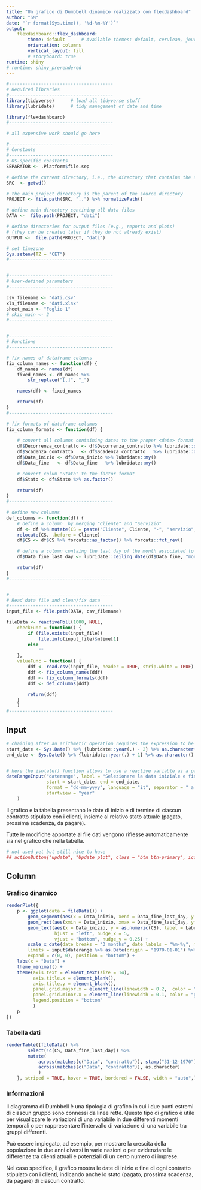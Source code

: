 ```yaml
---
title: "Un grafico di Dumbbell dinamico realizzato con flexdashboard"
author: "SM"
date: "`r format(Sys.time(), '%d-%m-%Y')`"
output:
    flexdashboard::flex_dashboard:
        theme: default      # Available themes: default, cerulean, journal, flatly, darkly, readable, spacelab, united, cosmo, lumen, paper, sandstone, simplex, yeti.
        orientation: columns
        vertical_layout: fill
        # storyboard: true
runtime: shiny
# runtime: shiny_prerendered
---
```



```r
#---------------------------------------
# Required libraries
#---------------------------------------
library(tidyverse)      # load all tidyverse stuff
library(lubridate)      # tidy management of date and time

library(flexdashboard)
#---------------------------------------
```

```r

# all expensive work should go here

#---------------------------------------
# Constants
#---------------------------------------
# OS-specific constants
SEPARATOR <- .Platform$file.sep

# define the current directory, i.e., the directory that contains the source files
SRC  <- getwd()

# the main project directory is the parent of the source directory
PROJECT <- file.path(SRC, "..") %>% normalizePath()

# define main directory contining all data files
DATA <-  file.path(PROJECT, "dati")

# define directories for output files (e.g., reports and plots) 
# (they can be created later if they do not already exist)
OUTPUT <-  file.path(PROJECT, "dati")

# set timezone
Sys.setenv(TZ = "CET")
#---------------------------------------


#---------------------------------------
# User-defined parameters
#---------------------------------------

csv_filename <- "dati.csv"
xls_filename <- "dati.xlsx"
sheet_main <- "Foglio 1"
# skip_main <- 2
#---------------------------------------


#---------------------------------------
# Functions
#---------------------------------------

# fix names of dataframe columns
fix_column_names <- function(df) {
    df_names <- names(df)
    fixed_names <- df_names %>%
        str_replace("[.]", "_")

    names(df) <- fixed_names

    return(df)
}
#---------------------------------------

# fix formats of dataframe columns
fix_column_formats <- function(df) {
    
    # convert all columns containing dates to the proper <date> format
    df$Decorrenza_contratto <- df$Decorrenza_contratto %>% lubridate::dmy()
    df$Scadenza_contratto   <- df$Scadenza_contratto   %>% lubridate::dmy()
    df$Data_inizio <- df$Data_inizio %>% lubridate::my()
    df$Data_fine   <- df$Data_fine   %>% lubridate::my()

    # convert colum "Stato" to the factor format
    df$Stato <- df$Stato %>% as.factor()
    
    return(df)
}
#---------------------------------------

# define new columns
def_columns <- function(df) {
    # define a column  by merging "Cliente" and "Servizio"
    df <- df %>% mutate(CS = paste("Cliente", Cliente, "-", "servizio", Servizio), .keep = "all") %>% 
    relocate(CS, .before = Cliente)
    df$CS <- df$CS %>% forcats::as_factor() %>% forcats::fct_rev()

    # define a column containg the last day of the month associated to the "Data_fine" field
    df$Data_fine_last_day <- lubridate::ceiling_date(df$Data_fine, "month") - days(1)

    return(df)
}
#---------------------------------------


#---------------------------------------
# Read data file and clean/fix data
#---------------------------------------
input_file <- file.path(DATA, csv_filename)

fileData <- reactivePoll(1000, NULL,
    checkFunc = function() {
        if (file.exists(input_file))
            file.info(input_file)$mtime[1]
        else
            ""
    },
    valueFunc = function() {
        ddf <- read.csv(input_file, header = TRUE, strip.white = TRUE)
        ddf <- fix_column_names(ddf)
        ddf <- fix_column_formats(ddf)
        ddf <- def_columns(ddf)

        return(ddf)
    }
    )
#---------------------------------------
```

## Input {.sidebar}

```r
# chaining after an arithmetic operation requires the expression to be wrapped in braces 
start_date <- Sys.Date() %>% {lubridate::year(.) - 2} %>% as.character() %>% paste0("01-01-", .) %>% lubridate::dmy() %>% as.character()
end_date <- Sys.Date() %>% {lubridate::year(.) + 1} %>% as.character() %>% paste0("31-12-", .) %>% lubridate::dmy() %>% as.character()


# here the isolate() function allows to use a reactive variable as a parameter
dateRangeInput("daterange", label = "Selezionare la data iniziale e finale da visualizzare:", 
               start = start_date, end = end_date,
               format = "dd-mm-yyyy", language = "it", separator = " a ",
               startview = "year"
    )
```

::: usage

Il grafico e la tabella presentano le date di inizio e di termine di ciascun contratto stipulato con i clienti, insieme al relativo stato attuale (pagato, prossima scadenza, da pagare).

Tutte le modifiche apportate al file dati vengono riflesse automaticamente sia nel grafico che nella tabella.
:::

```r
# not used yet but still nice to have
## actionButton("update", "Update plot", class = "btn btn-primary", icon("person-running"))
```


## Column {.tabset}

### Grafico dinamico

```r
renderPlot({
    p <- ggplot(data = fileData()) + 
        geom_segment(aes(x = Data_inizio, xend = Data_fine_last_day, y = CS, yend = CS), linewidth = 0.0) +
        geom_rect(aes(xmin = Data_inizio, xmax = Data_fine_last_day, ymin = as.numeric(CS) - 0.1, ymax = as.numeric(CS) + 0.1, fill = Stato), color = "black") +
        geom_text(aes(x = Data_inizio, y = as.numeric(CS), label = Label), color = "black", 
                  hjust = "left", nudge_x = 5, 
                  vjust = "bottom", nudge_y = 0.25) +
        scale_x_date(date_breaks = "3 months", date_labels = "%m-%y", minor_breaks = "1 month", 
        limits = input$daterange %>% as.Date(origin = "1970-01-01") %>% lubridate::ymd(), 
        expand = c(0, 0), position = "bottom") +
    labs(x = "Data") + 
    theme_minimal() + 
    theme(axis.text = element_text(size = 14),
          axis.title.x = element_blank(), 
          axis.title.y = element_blank(), 
          panel.grid.major.x = element_line(linewidth = 0.2,  color = "black"),
          panel.grid.minor.x = element_line(linewidth = 0.1, color = "gray"),
          legend.position = "bottom"
          )
    p
})
```

### Tabella dati
```r
renderTable({fileData() %>% 
        select(!c(CS, Data_fine_last_day)) %>% 
        mutate(
            across(matches(c("Data", "contratto")), stamp("31-12-1970")),
            across(matches(c("Data", "contratto")), as.character)
            )
    }, striped = TRUE, hover = TRUE, bordered = FALSE, width = "auto",)
```


### Informazioni
::: card
Il diagramma di Dumbbell è una tipologia di grafico in cui i due punti estremi di ciascun gruppo sono connessi da linee rette. Questo tipo di grafico è utile per visualizzare le variazioni di una variabile in due differenti momenti temporali o per rappresentare l'intervallo di variazione di una variabile tra gruppi differenti.

Può essere impiegato, ad esempio, per mostrare la crescita della popolazione in due anni diversi in varie nazioni o per evidenziare le differenze tra clienti attuali e potenziali di un certo numero di imprese.

Nel caso specifico, il grafico mostra le date di inizio e fine di ogni contratto stipulato con i clienti, indicando anche lo stato (pagato, prossima scadenza, da pagare) di ciascun contratto.
:::
